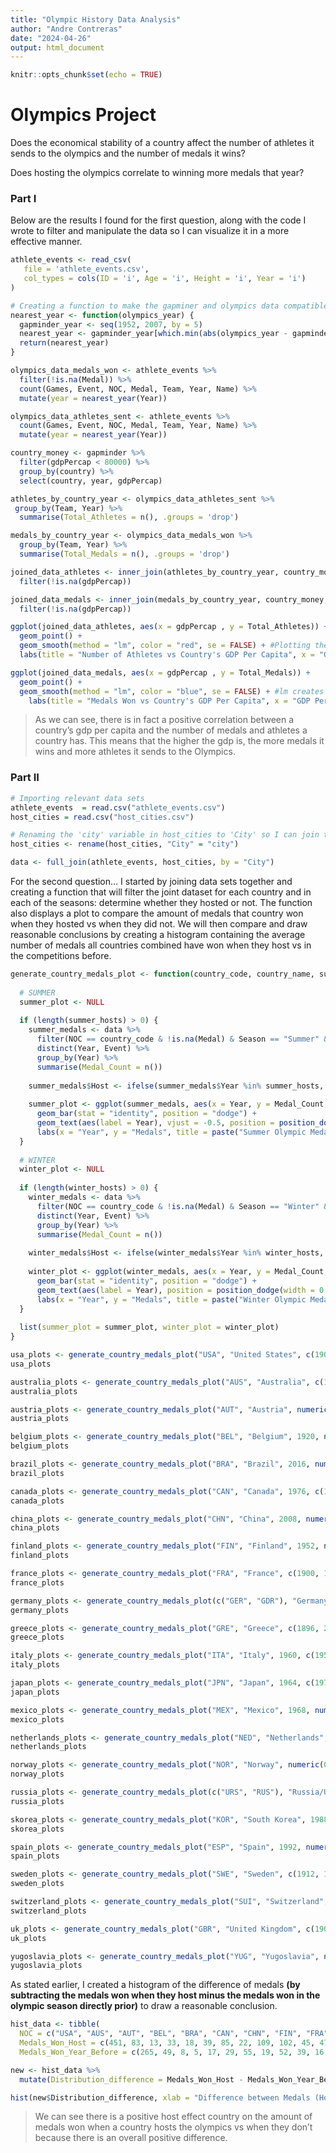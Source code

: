 ---
title: "Olympic History Data Analysis"
author: "Andre Contreras"
date: "2024-04-26"
output: html_document
---

```{r setup, include=FALSE}
knitr::opts_chunk$set(echo = TRUE)
```

# Olympics Project

Does the economical stability of a country affect the number of athletes it sends to the olympics and the number of medals it wins?

Does hosting the olympics correlate to winning more medals that year?

### Part I

Below are the results I found for the first question, along with the code I wrote to filter and manipulate the data so I can visualize it in a more effective manner.

```{r, message=FALSE, echo=FALSE}
athlete_events <- read_csv(
   file = 'athlete_events.csv',
   col_types = cols(ID = 'i', Age = 'i', Height = 'i', Year = 'i')
)

# Creating a function to make the gapminer and olympics data compatible
nearest_year <- function(olympics_year) {
  gapminder_year <- seq(1952, 2007, by = 5)
  nearest_year <- gapminder_year[which.min(abs(olympics_year - gapminder_year))]
  return(nearest_year)
} 

olympics_data_medals_won <- athlete_events %>%
  filter(!is.na(Medal)) %>%
  count(Games, Event, NOC, Medal, Team, Year, Name) %>%
  mutate(year = nearest_year(Year))

olympics_data_athletes_sent <- athlete_events %>%
  count(Games, Event, NOC, Medal, Team, Year, Name) %>%
  mutate(year = nearest_year(Year))

country_money <- gapminder %>%
  filter(gdpPercap < 80000) %>% 
  group_by(country) %>%
  select(country, year, gdpPercap)

athletes_by_country_year <- olympics_data_athletes_sent %>%
 group_by(Team, Year) %>%
  summarise(Total_Athletes = n(), .groups = 'drop')

medals_by_country_year <- olympics_data_medals_won %>%
  group_by(Team, Year) %>% 
  summarise(Total_Medals = n(), .groups = 'drop')

joined_data_athletes <- inner_join(athletes_by_country_year, country_money, by = c("Year" = "year", "Team" = "country")) %>%
  filter(!is.na(gdpPercap))

joined_data_medals <- inner_join(medals_by_country_year, country_money, by = c("Year" = "year", "Team" = "country")) %>%
  filter(!is.na(gdpPercap))

ggplot(joined_data_athletes, aes(x = gdpPercap , y = Total_Athletes)) +
  geom_point() +
  geom_smooth(method = "lm", color = "red", se = FALSE) + #Plotting the athlete correlation
  labs(title = "Number of Athletes vs Country's GDP Per Capita", x = "GDP Per Capita ($)", y = "Number of Athletes Country Sends")

ggplot(joined_data_medals, aes(x = gdpPercap , y = Total_Medals)) +
  geom_point() +
  geom_smooth(method = "lm", color = "blue", se = FALSE) + #lm creates a smooth line to show a clear representation
    labs(title = "Medals Won vs Country's GDP Per Capita", x = "GDP Per Capita ($)", y = "Medals Won")
```

> As we can see, there is in fact a positive correlation between a country’s gdp per capita and the number of medals and athletes a country has. This means that the higher the gdp is, the more medals it wins and more athletes it sends to the Olympics.


### Part II

```{r, include=FALSE}
# Importing relevant data sets
athlete_events  = read.csv("athlete_events.csv")
host_cities = read.csv("host_cities.csv")

# Renaming the 'city' variable in host_cities to 'City' so I can join the 2 datasets with key "City"
host_cities <- rename(host_cities, "City" = "city")

data <- full_join(athlete_events, host_cities, by = "City")
```

For the second question... I started by joining data sets together and creating a function that will filter the joint dataset for each country and in each of the seasons: determine whether they hosted or not. The function also displays a plot to compare the amount of medals that country won when they hosted vs when they did not. We will then compare and draw reasonable conclusions by creating a histogram containing the average number of medals all countries combined have won when they host vs in the competitions before.

```{r}
generate_country_medals_plot <- function(country_code, country_name, summer_hosts, winter_hosts) {
 
  # SUMMER
  summer_plot <- NULL
 
  if (length(summer_hosts) > 0) {
    summer_medals <- data %>%
      filter(NOC == country_code & !is.na(Medal) & Season == "Summer" & Year %in% c(1896:2016)) %>%
      distinct(Year, Event) %>%
      group_by(Year) %>%
      summarise(Medal_Count = n())
   
    summer_medals$Host <- ifelse(summer_medals$Year %in% summer_hosts, "Hosted", "Not Hosted")
   
    summer_plot <- ggplot(summer_medals, aes(x = Year, y = Medal_Count, fill = Host)) +
      geom_bar(stat = "identity", position = "dodge") +
      geom_text(aes(label = Year), vjust = -0.5, position = position_dodge(width = 0.9)) +
      labs(x = "Year", y = "Medals", title = paste("Summer Olympic Medals won by", country_name))
  }
 
  # WINTER
  winter_plot <- NULL
 
  if (length(winter_hosts) > 0) {
    winter_medals <- data %>%
      filter(NOC == country_code & !is.na(Medal) & Season == "Winter" & Year %in% c(1896:2016)) %>%
      distinct(Year, Event) %>%
      group_by(Year) %>%
      summarise(Medal_Count = n())
   
    winter_medals$Host <- ifelse(winter_medals$Year %in% winter_hosts, "Hosted", "Not Hosted")
   
    winter_plot <- ggplot(winter_medals, aes(x = Year, y = Medal_Count, fill = Host)) +
      geom_bar(stat = "identity", position = "dodge") +
      geom_text(aes(label = Year), position = position_dodge(width = 0.9)) +
      labs(x = "Year", y = "Medals", title = paste("Winter Olympic Medals won by", country_name))
  }
 
  list(summer_plot = summer_plot, winter_plot = winter_plot)
}
```


```{r, comment="", echo=FALSE, results='hide', fig.height=3, fig.width=5}
usa_plots <- generate_country_medals_plot("USA", "United States", c(1904, 1932, 1984, 1996), c(1932, 1960, 1980, 2002))
usa_plots

australia_plots <- generate_country_medals_plot("AUS", "Australia", c(1956, 2000), numeric(0))
australia_plots

austria_plots <- generate_country_medals_plot("AUT", "Austria", numeric(0), c(1964, 1976))
austria_plots

belgium_plots <- generate_country_medals_plot("BEL", "Belgium", 1920, numeric(0))
belgium_plots

brazil_plots <- generate_country_medals_plot("BRA", "Brazil", 2016, numeric(0))
brazil_plots

canada_plots <- generate_country_medals_plot("CAN", "Canada", 1976, c(1988, 2010))
canada_plots

china_plots <- generate_country_medals_plot("CHN", "China", 2008, numeric(0))
china_plots

finland_plots <- generate_country_medals_plot("FIN", "Finland", 1952, numeric(0))
finland_plots

france_plots <- generate_country_medals_plot("FRA", "France", c(1900, 1924), c(1924, 1968, 1992))
france_plots

germany_plots <- generate_country_medals_plot(c("GER", "GDR"), "Germany", c(1936, 1972), c(1936, 1972))
germany_plots

greece_plots <- generate_country_medals_plot("GRE", "Greece", c(1896, 2004), numeric(0))
greece_plots

italy_plots <- generate_country_medals_plot("ITA", "Italy", 1960, c(1956, 2006))
italy_plots

japan_plots <- generate_country_medals_plot("JPN", "Japan", 1964, c(1972, 1998))
japan_plots

mexico_plots <- generate_country_medals_plot("MEX", "Mexico", 1968, numeric(0))
mexico_plots

netherlands_plots <- generate_country_medals_plot("NED", "Netherlands", 1928, numeric(0))
netherlands_plots

norway_plots <- generate_country_medals_plot("NOR", "Norway", numeric(0), c(1952, 1994))
norway_plots

russia_plots <- generate_country_medals_plot(c("URS", "RUS"), "Russia/USSR", 1980, 2014)
russia_plots

skorea_plots <- generate_country_medals_plot("KOR", "South Korea", 1988, numeric(0))
skorea_plots

spain_plots <- generate_country_medals_plot("ESP", "Spain", 1992, numeric(0))
spain_plots

sweden_plots <- generate_country_medals_plot("SWE", "Sweden", c(1912, 1956), numeric(0))
sweden_plots

switzerland_plots <- generate_country_medals_plot("SUI", "Switzerland", numeric(0), c(1928, 1948))
switzerland_plots

uk_plots <- generate_country_medals_plot("GBR", "United Kingdom", c(1908, 1948, 2012), numeric(0))
uk_plots

yugoslavia_plots <- generate_country_medals_plot("YUG", "Yugoslavia", numeric(0), 1984)
yugoslavia_plots
```

As stated earlier, I created a histogram of the difference of medals **(by subtracting the medals won when they host minus the medals won in the olympic season directly prior)** to draw a reasonable conclusion.

```{r}
hist_data <- tibble(
  NOC = c("USA", "AUS", "AUT", "BEL", "BRA", "CAN", "CHN", "FIN", "FRA", "GER", "GRE", "ITA", "JPN", "MEX", "NED", "NOR", "RUS", "KOR", "ESP", "SWE", "SUI", "GBR", "YUG"),
  Medals_Won_Host = c(451, 83, 13, 33, 18, 39, 85, 22, 109, 102, 45, 47, 36, 9, 22, 29, 130, 30, 22, 64, 9, 165, 1),
  Medals_Won_Year_Before = c(265, 49, 8, 5, 17, 29, 55, 19, 52, 39, 16, 33, 22, 1, 11, 18, 84, 18, 4, 53, 5, 76, 3))

new <- hist_data %>%
  mutate(Distribution_difference = Medals_Won_Host - Medals_Won_Year_Before)

hist(new$Distribution_difference, xlab = "Difference between Medals (Host Season - Season Before)", main = "Histogram of the Distribution Difference", col = "lightgreen")
```

> We can see there is a positive host effect country on the amount of medals won when a country hosts the olympics vs when they don't because there is an overall positive difference.
